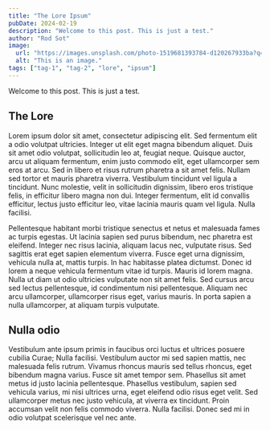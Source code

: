 ```yaml
---
title: "The Lore Ipsum"
pubDate: 2024-02-19
description: "Welcome to this post. This is just a test."
author: "Rod Sot"
image:
  url: "https://images.unsplash.com/photo-1519681393784-d120267933ba?q=80&w=3870&auto=format&fit=crop&ixlib=rb-4.0.3&ixid=M3wxMjA3fDB8MHxwaG90by1wYWdlfHx8fGVufDB8fHx8fA%3D%3D"
  alt: "This is an image."
tags: ["tag-1", "tag-2", "lore", "ipsum"]
---
```


Welcome to this post. This is just a test.

## The Lore

Lorem ipsum dolor sit amet, consectetur adipiscing elit. Sed fermentum elit a odio volutpat ultricies. Integer ut elit eget magna bibendum aliquet. Duis sit amet odio volutpat, sollicitudin leo at, feugiat neque. Quisque auctor, arcu ut aliquam fermentum, enim justo commodo elit, eget ullamcorper sem eros at arcu. Sed in libero et risus rutrum pharetra a sit amet felis. Nullam sed tortor et mauris pharetra viverra. Vestibulum tincidunt vel ligula a tincidunt. Nunc molestie, velit in sollicitudin dignissim, libero eros tristique felis, in efficitur libero magna non dui. Integer fermentum, elit id convallis efficitur, lectus justo efficitur leo, vitae lacinia mauris quam vel ligula. Nulla facilisi.

Pellentesque habitant morbi tristique senectus et netus et malesuada fames ac turpis egestas. Ut lacinia sapien sed purus bibendum, nec pharetra est eleifend. Integer nec risus lacinia, aliquam lacus nec, vulputate risus. Sed sagittis erat eget sapien elementum viverra. Fusce eget urna dignissim, vehicula nulla at, mattis turpis. In hac habitasse platea dictumst. Donec id lorem a neque vehicula fermentum vitae id turpis. Mauris id lorem magna. Nulla ut diam ut odio ultricies vulputate non sit amet felis. Sed cursus arcu sed lectus pellentesque, id condimentum nisi pellentesque. Aliquam nec arcu ullamcorper, ullamcorper risus eget, varius mauris. In porta sapien a nulla ullamcorper, at aliquam turpis vulputate.

## Nulla odio

Vestibulum ante ipsum primis in faucibus orci luctus et ultrices posuere cubilia Curae; Nulla facilisi. Vestibulum auctor mi sed sapien mattis, nec malesuada felis rutrum. Vivamus rhoncus mauris sed tellus rhoncus, eget bibendum magna varius. Fusce sit amet tempor sem. Phasellus sit amet metus id justo lacinia pellentesque. Phasellus vestibulum, sapien sed vehicula varius, mi nisi ultrices urna, eget eleifend odio risus eget velit. Sed ullamcorper metus nec justo vehicula, at viverra ex tincidunt. Proin accumsan velit non felis commodo viverra. Nulla facilisi. Donec sed mi in odio volutpat scelerisque vel nec ante.
